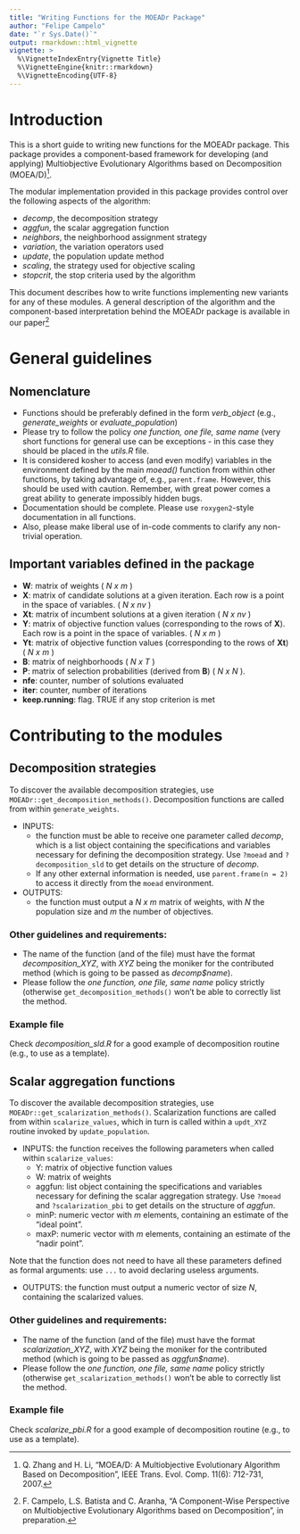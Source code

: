 ```yaml
---
title: "Writing Functions for the MOEADr Package"
author: "Felipe Campelo"
date: "`r Sys.Date()`"
output: rmarkdown::html_vignette
vignette: >
  %\VignetteIndexEntry{Vignette Title}
  %\VignetteEngine{knitr::rmarkdown}
  %\VignetteEncoding{UTF-8}
---
```


# Introduction
This is a short guide to writing new functions for the MOEADr package. This package provides a component-based framework for developing (and applying) Multiobjective Evolutionary Algorithms based on Decomposition (MOEA/D)^[Q. Zhang and H. Li, "MOEA/D: A Multiobjective Evolutionary Algorithm Based on Decomposition", IEEE Trans. Evol. Comp. 11(6): 712-731, 2007.].

The modular implementation provided in this package provides control over the following aspects of the algorithm:

- *decomp*, the decomposition strategy
- *aggfun*, the scalar aggregation function
- *neighbors*, the neighborhood assignment strategy
- *variation*, the variation operators used
- *update*, the population update method
- *scaling*, the strategy used for objective scaling 
- *stopcrit*, the stop criteria used by the algorithm

This document describes how to write functions implementing new variants for any of these modules. A general description of the algorithm and the component-based interpretation behind the MOEADr package is available in our paper^[F. Campelo, L.S. Batista and C. Aranha, "A Component-Wise Perspective on Multiobjective Evolutionary Algorithms based on Decomposition", in preparation.]
  
  
# General guidelines
## Nomenclature
- Functions should be preferably defined in the form *verb_object* (e.g., *generate_weights* or *evaluate_population*)
- Please try to follow the policy *one function, one file, same name* (very short functions for general use can be exceptions - in this case they should be placed in the _utils.R_ file.
- It is considered kosher to access (and even modify) variables in the  environment defined by the main _moead()_ function from within other functions, by taking advantage of, e.g., `parent.frame`. However, this should be used with caution. Remember, with great power comes a great ability to generate impossibly hidden bugs.
- Documentation should be complete. Please use `roxygen2`-style documentation in all functions. 
- Also, please make liberal use of in-code comments to clarify any non-trivial operation.

## Important variables defined in the package
- **W**: matrix of weights ( _N x m_ )
- **X**: matrix of candidate solutions at a given iteration. Each row is a point in the space of variables. ( _N x nv_ )
- **Xt**: matrix of incumbent solutions at a given iteration ( _N x nv_ )
- **Y**: matrix of objective function values (corresponding to the rows of **X**). Each row is a point in the space of variables. ( _N x m_ )
- **Yt**: matrix of objective function values (corresponding to the rows of **Xt**) ( _N x m_ )
- **B**: matrix of neighborhoods ( _N x T_ )
- **P**: matrix of selection probabilities (derived from **B**) ( _N x N_ ).
- **nfe**: counter, number of solutions evaluated
- **iter**: counter, number of iterations
- **keep.running**: flag. TRUE if any stop criterion is met

# Contributing to the modules  
## Decomposition strategies
To discover the available decomposition strategies, use  `MOEADr::get_decomposition_methods()`. Decomposition functions are called from within `generate_weights`. 

- INPUTS: 
    - the function must be able to receive one parameter called _decomp_, which is a list object containing the specifications and variables necessary for defining the decomposition strategy. Use `?moead` and `?decomposition_sld` to get details on the structure of _decomp_.
    - If any other external information is needed, use `parent.frame(n = 2)` to access it directly from the `moead` environment.

- OUTPUTS: 
    - the function must output a _N x m_ matrix of weights, with _N_ the population size and _m_ the number of objectives.

### Other guidelines and requirements:  
- The name of the function (and of the file) must have the format *decomposition_XYZ*, with *XYZ* being the moniker for the contributed method (which is going to be passed as _decomp$name_).
- Please follow the _one function, one file, same name_ policy strictly (otherwise `get_decomposition_methods()` won't be able to correctly list the method.

### Example file
Check *decomposition_sld.R* for a good example of decomposition routine (e.g., to use as a template).


## Scalar aggregation functions
To discover the available decomposition strategies, use  `MOEADr::get_scalarization_methods()`. Scalarization functions are called from within `scalarize_values`, which in turn is called within a `updt_XYZ` routine invoked by `update_population`.

- INPUTS: the function receives the following parameters when called within `scalarize_values`:
    - Y: matrix of objective function values
    - W: matrix of weights
    - aggfun: list object containing the specifications and variables necessary for defining the scalar aggregation strategy. Use `?moead` and `?scalarization_pbi` to get details on the structure of _aggfun_.
    - minP: numeric vector with _m_ elements, containing an estimate of the "ideal point".
    - maxP: numeric vector with _m_ elements, containing an estimate of the "nadir point".
    
Note that the function does not need to have all these parameters defined as formal arguments: use `...` to avoid declaring useless arguments.

- OUTPUTS: the function must output a numeric vector of size _N_, containing the scalarized values.

### Other guidelines and requirements:  
- The name of the function (and of the file) must have the format *scalarization_XYZ*, with *XYZ* being the moniker for the contributed method (which is going to be passed as _aggfun$name_).
- Please follow the _one function, one file, same name_ policy strictly (otherwise `get_scalarization_methods()` won't be able to correctly list the method.

### Example file
Check *scalarize_pbi.R* for a good example of decomposition routine (e.g., to use as a template).
